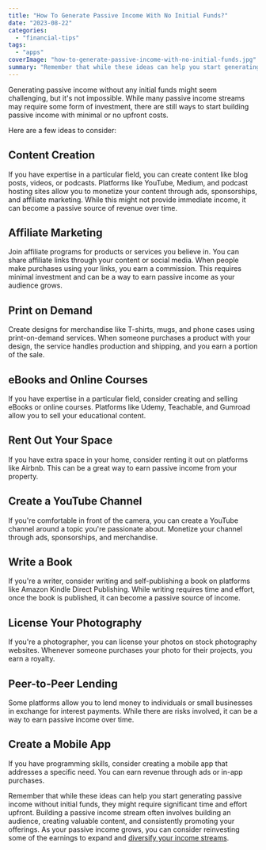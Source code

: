```yaml
---
title: "How To Generate Passive Income With No Initial Funds?"
date: "2023-08-22"
categories: 
  - "financial-tips"
tags: 
  - "apps"
coverImage: "how-to-generate-passive-income-with-no-initial-funds.jpg"
summary: "Remember that while these ideas can help you start generating passive income without initial funds, they might require significant time and effort upfront."
---
```


Generating passive income without any initial funds might seem challenging, but it's not impossible. While many passive income streams may require some form of investment, there are still ways to start building passive income with minimal or no upfront costs. 

Here are a few ideas to consider:

## Content Creation
If you have expertise in a particular field, you can create content like blog posts, videos, or podcasts. Platforms like YouTube, Medium, and podcast hosting sites allow you to monetize your content through ads, sponsorships, and affiliate marketing. While this might not provide immediate income, it can become a passive source of revenue over time.
## Affiliate Marketing
Join affiliate programs for products or services you believe in. You can share affiliate links through your content or social media. When people make purchases using your links, you earn a commission. This requires minimal investment and can be a way to earn passive income as your audience grows.
## Print on Demand
Create designs for merchandise like T-shirts, mugs, and phone cases using print-on-demand services. When someone purchases a product with your design, the service handles production and shipping, and you earn a portion of the sale.
## eBooks and Online Courses
If you have expertise in a particular field, consider creating and selling eBooks or online courses. Platforms like Udemy, Teachable, and Gumroad allow you to sell your educational content.
## Rent Out Your Space
If you have extra space in your home, consider renting it out on platforms like Airbnb. This can be a great way to earn passive income from your property.
## Create a YouTube Channel
If you're comfortable in front of the camera, you can create a YouTube channel around a topic you're passionate about. Monetize your channel through ads, sponsorships, and merchandise.
## Write a Book
If you're a writer, consider writing and self-publishing a book on platforms like Amazon Kindle Direct Publishing. While writing requires time and effort, once the book is published, it can become a passive source of income.
## License Your Photography
If you're a photographer, you can license your photos on stock photography websites. Whenever someone purchases your photo for their projects, you earn a royalty.
## Peer-to-Peer Lending
Some platforms allow you to lend money to individuals or small businesses in exchange for interest payments. While there are risks involved, it can be a way to earn passive income over time.
## Create a Mobile App
If you have programming skills, consider creating a mobile app that addresses a specific need. You can earn revenue through ads or in-app purchases.

Remember that while these ideas can help you start generating passive income without initial funds, they might require significant time and effort upfront. Building a passive income stream often involves building an audience, creating valuable content, and consistently promoting your offerings. As your passive income grows, you can consider reinvesting some of the earnings to expand and [diversify your income streams](/blog/what-is-the-difference-between-earned-income-passive-income-and-investment-income).